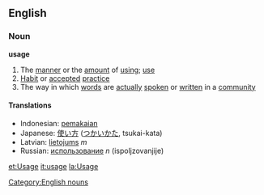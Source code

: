 ==English==
===Noun===
'''usage'''
# The [[manner]] or the [[amount]] of [[using]]; [[use]]
# [[Habit]] or [[accepted]] [[practice]]
# The way in which [[word]]s are [[actually]] [[spoken]] or [[written]] in a [[community]]

====Translations====
*Indonesian: [[pakai|pemakaian]]
*Japanese: [[使い方]] ([[つかいかた]], tsukai-kata)
*Latvian: [[lietojums]] ''m''
*Russian: [[использование]] ''n'' (ispoljzovanjije)
[[Category:English nouns]]

[[et:Usage]]
[[it:usage]]
[[la:Usage]]